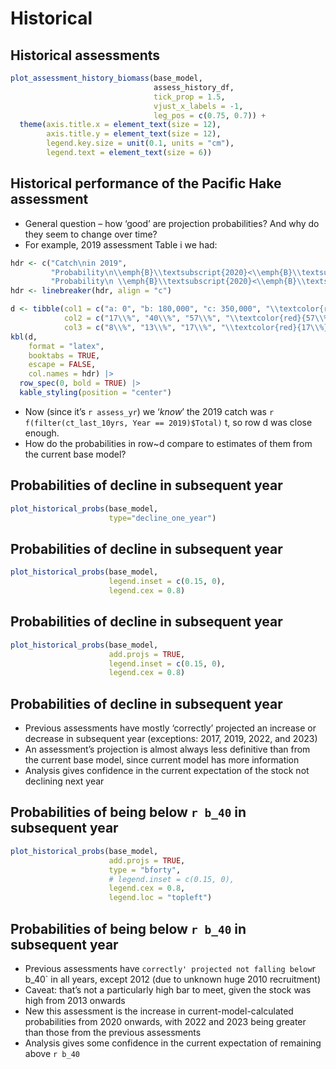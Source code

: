# Historical


## Historical assessments
```r

plot_assessment_history_biomass(base_model,
                                assess_history_df,
                                tick_prop = 1.5,
                                vjust_x_labels = -1,
                                leg_pos = c(0.75, 0.7)) +
  theme(axis.title.x = element_text(size = 12),
        axis.title.y = element_text(size = 12),
        legend.key.size = unit(0.1, units = "cm"),
        legend.text = element_text(size = 6))
```


## Historical performance of the Pacific Hake assessment

* General question -- how 'good' are projection probabilities? And why do
  they seem to change over time?
* For example, 2019 assessment Table i we had:

```r
hdr <- c("Catch\nin 2019",
         "Probability\n\\emph{B}\\textsubscript{2020}<\\emph{B}\\textsubscript{2019}",
         "Probability\n \\emph{B}\\textsubscript{2020}<\\emph{B}\\textsubscript{40\\%}")
hdr <- linebreaker(hdr, align = "c")

d <- tibble(col1 = c("a: 0", "b: 180,000", "c: 350,000", "\\textcolor{red}{d: 410,000}"),
            col2 = c("17\\%", "40\\%", "57\\%", "\\textcolor{red}{57\\%}"),
            col3 = c("8\\%", "13\\%", "17\\%", "\\textcolor{red}{17\\%}"))
kbl(d,
    format = "latex",
    booktabs = TRUE,
    escape = FALSE,
    col.names = hdr) |>
  row_spec(0, bold = TRUE) |>
  kable_styling(position = "center")
```

\pause
* Now (since it's `r assess_yr`) we '*know*' the 2019 catch was
  `r f(filter(ct_last_10yrs, Year == 2019)$Total)` t, so row d was close
  enough.
\pause
* How do the probabilities in row~d compare to estimates of them from the
  current base model?

## Probabilities of decline in subsequent year
```r

plot_historical_probs(base_model,
                      type="decline_one_year")
```

## Probabilities of decline in subsequent year
```r

plot_historical_probs(base_model,
                      legend.inset = c(0.15, 0),
                      legend.cex = 0.8)
```

## Probabilities of decline in subsequent year
```r

plot_historical_probs(base_model,
                      add.projs = TRUE,
                      legend.inset = c(0.15, 0),
                      legend.cex = 0.8)
```

## Probabilities of decline in subsequent year

* Previous assessments have mostly 'correctly' projected an increase or decrease
  in subsequent year (exceptions: 2017, 2019, 2022, and 2023)
* An assessment's projection is almost always less definitive than from
  the current base model, since current model has more information
* Analysis gives confidence in the current expectation of the stock
  not declining next year

## Probabilities of being below `r b_40` in subsequent year
```r

plot_historical_probs(base_model,
                      add.projs = TRUE,
                      type = "bforty",
                      # legend.inset = c(0.15, 0),
                      legend.cex = 0.8,
                      legend.loc = "topleft")
```

## Probabilities of being below `r b_40` in subsequent year

* Previous assessments have `correctly' projected not falling below `r b_40` in
  all years, except 2012 (due to unknown huge 2010 recruitment)
* Caveat: that's not a particularly high bar to meet, given the stock was high
  from 2013 onwards
* New this assessment is the increase in current-model-calculated probabilities
      from 2020 onwards, with 2022 and 2023 being greater than those from the previous assessments
* Analysis gives some confidence in the current expectation of remaining
      above `r b_40`
